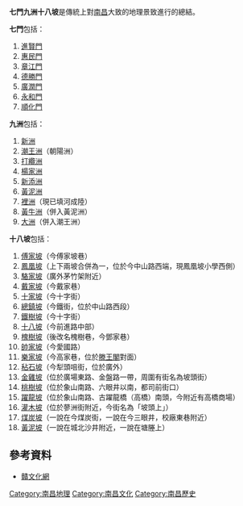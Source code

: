 '''七門九洲十八坡'''是傳統上對[[南昌|南昌]]大致的地理景致進行的總結。

'''七門'''包括：

#[[進賢門|進賢門]]
#[[惠民門|惠民門]]
#[[章江門|章江門]]
#[[德胜门_(南昌)|德勝門]]
#[[廣潤門|廣潤門]]
#[[永和門|永和門]]
#[[順化門|順化門]]

'''九洲'''包括：

#[[新洲|新洲]]
#[[潮王洲|潮王洲]]（朝陽洲）
#[[打纜洲|打纜洲]]
#[[楊家洲|楊家洲]]
#[[新添洲|新添洲]]
#[[黃泥洲|黃泥洲]]
#[[裡洲|裡洲]]（現已填河成陸）
#[[黃牛洲|黃牛洲]]（併入黃泥洲）
#[[大洲|大洲]]（併入潮王洲）

'''十八坡'''包括：

#[[傅家坡|傅家坡]]（今傅家坡巷）
#[[鳳凰坡|鳳凰坡]]（上下兩坡合併為一，位於今中山路西端，現鳳凰坡小學西側）
#[[駱家坡|駱家坡]]（廣外茅竹架附近）
#[[戴家坡|戴家坡]]（今戴家巷）
#[[十家坡|十家坡]]（今十字街）
#[[總鎮坡|總鎮坡]]（今鐵街，位於中山路西段）
#[[鐵樹坡|鐵樹坡]]（今十字街）
#[[十八坡|十八坡]]（今前進路中部）
#[[槐樹坡|槐樹坡]]（後改名槐樹巷，今鄧家巷）
#[[帥家坡|帥家坡]]（今愛國路）
#[[樂家坡|樂家坡]]（今高家巷，位於[[滕王閣|滕王閣]]對面）
#[[秥石坡|秥石坡]]（今犁頭咀街，位於廣外）
#[[金雞坡|金雞坡]]（位於廣場東路、金盤路一帶，周圍有街名為坡頭街）
#[[桃樹坡|桃樹坡]]（位於象山南路、六眼井以南，都司前街口）
#[[躍龍坡|躍龍坡]]（位於象山南路、古躍龍橋（高橋）南頭，今附近有高橋商場）
#[[灌木坡|灌木坡]]（位於蓼洲街附近，今街名為「坡頭上」）
#[[煤炭坡|煤炭坡]]（一說在今煤炭街，一說在今三眼井，校廠東巷附近）
#[[黃泥坡|黃泥坡]]（一說在城北沙井附近，一說在塘塍上）

== 參考資料 ==
*[https://web.archive.org/web/20161004041509/http://jx-culture.com/ 贛文化網]

{{老南昌}}

[[Category:南昌地理|Category:南昌地理]]
[[Category:南昌文化|Category:南昌文化]]
[[Category:南昌歷史|Category:南昌歷史]]